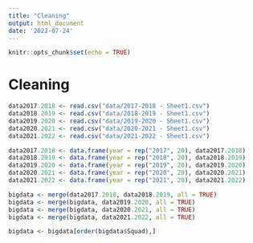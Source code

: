 ```yaml
---
title: "Cleaning"
output: html_document
date: '2022-07-24'
---
```


```r
knitr::opts_chunk$set(echo = TRUE)
```
 
# Cleaning

```r
data2017.2018 <- read.csv("data/2017-2018 - Sheet1.csv")
data2018.2019 <- read.csv("data/2018-2019 - Sheet1.csv")
data2019.2020 <- read.csv("data/2019-2020 - Sheet1.csv")
data2020.2021 <- read.csv("data/2020-2021 - Sheet1.csv")
data2021.2022 <- read.csv("data/2021-2022 - Sheet1.csv")
```

```r
data2017.2018 <- data.frame(year = rep("2017", 20), data2017.2018)
data2018.2019 <- data.frame(year = rep("2018", 20), data2018.2019)
data2019.2020 <- data.frame(year = rep("2019", 20), data2019.2020)
data2020.2021 <- data.frame(year = rep("2020", 20), data2020.2021)
data2021.2022 <- data.frame(year = rep("2021", 20), data2021.2022)
```

```r
bigdata <- merge(data2017.2018, data2018.2019, all = TRUE)
bigdata <- merge(bigdata, data2019.2020, all = TRUE)
bigdata <- merge(bigdata, data2020.2021, all = TRUE)
bigdata <- merge(bigdata, data2021.2022, all = TRUE)
```

```r
bigdata <- bigdata[order(bigdata$Squad),]
```
